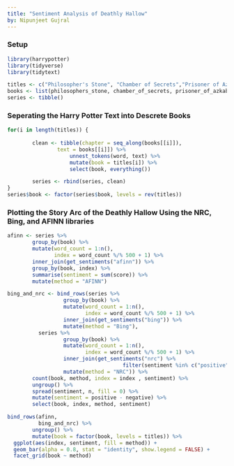---
title: "Sentiment Analysis of Deathly Hallow"
by: Nipunjeet Gujral
---

### Setup
```{r library, message=FALSE, warning=FALSE}
library(harrypotter)
library(tidyverse)
library(tidytext)

titles <- c("Philosopher's Stone", "Chamber of Secrets","Prisoner of Azkaban", "Goblet of Fire", "Order of the Phoenix", "Half-Blood Prince", "Deathly Hallows")
books <- list(philosophers_stone, chamber_of_secrets, prisoner_of_azkaban, goblet_of_fire, order_of_the_phoenix, half_blood_prince, deathly_hallows)
series <- tibble()
```


### Seperating the Harry Potter Text into Descrete Books
```{r seperating books, message=FALSE, warning=FALSE}
for(i in length(titles)) {
        
        clean <- tibble(chapter = seq_along(books[[i]]),
                text = books[[i]]) %>%
             		unnest_tokens(word, text) %>%
             		mutate(book = titles[i]) %>%
             		select(book, everything())

        series <- rbind(series, clean)
}
series$book <- factor(series$book, levels = rev(titles))

```


### Plotting the Story Arc of the Deathly Hallow Using the NRC, Bing, and AFINN libraries
```{r plotting, message=FALSE, warning=FALSE}
afinn <- series %>%
        group_by(book) %>% 
        mutate(word_count = 1:n(),
               index = word_count %/% 500 + 1) %>% 
        inner_join(get_sentiments("afinn")) %>%
        group_by(book, index) %>%
        summarise(sentiment = sum(score)) %>%
        mutate(method = "AFINN")

bing_and_nrc <- bind_rows(series %>%
                  group_by(book) %>% 
                  mutate(word_count = 1:n(),
                         index = word_count %/% 500 + 1) %>% 
                  inner_join(get_sentiments("bing")) %>%
                  mutate(method = "Bing"),
          series %>%
                  group_by(book) %>% 
                  mutate(word_count = 1:n(),
                         index = word_count %/% 500 + 1) %>%
                  inner_join(get_sentiments("nrc") %>%
                                     filter(sentiment %in% c("positive", "negative"))) %>%
                  mutate(method = "NRC")) %>%
        count(book, method, index = index , sentiment) %>%
        ungroup() %>%
        spread(sentiment, n, fill = 0) %>%
        mutate(sentiment = positive - negative) %>%
        select(book, index, method, sentiment)

bind_rows(afinn, 
          bing_and_nrc) %>%
        ungroup() %>%
        mutate(book = factor(book, levels = titles)) %>%
  ggplot(aes(index, sentiment, fill = method)) +
  geom_bar(alpha = 0.8, stat = "identity", show.legend = FALSE) +
  facet_grid(book ~ method)
```

